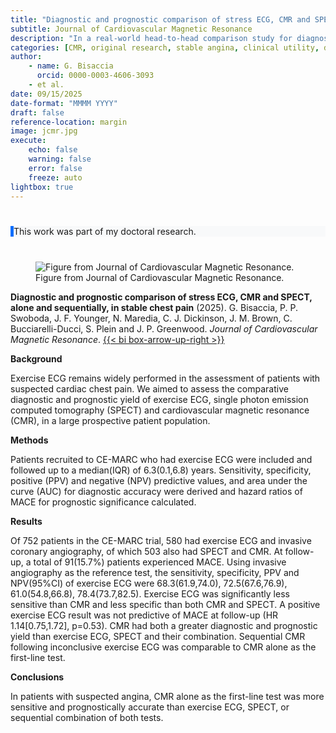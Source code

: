 ```yaml
---
title: "Diagnostic and prognostic comparison of stress ECG, CMR and SPECT, alone and sequentially, in stable chest pain"
subtitle: Journal of Cardiovascular Magnetic Resonance
description: "In a real-world head-to-head comparison study for diagnostic accuracy and prognostic yield, a strategy of CMR alone outperformed SPECT and exercise ECG, as well as their combination, in patients with stable chest pain. Use of CMR following an inconclusive exercise ECG was superior to use of SPECT, and comparable to a strategy of CMR alone."
categories: [CMR, original research, stable angina, clinical utility, diagnostic accuracy, prognostic yield] 
author: 
    - name: G. Bisaccia
      orcid: 0000-0003-4606-3093
    - et al.
date: 09/15/2025
date-format: "MMMM YYYY"
draft: false
reference-location: margin
image: jcmr.jpg
execute:
    echo: false
    warning: false
    error: false
    freeze: auto
lightbox: true
---
```

::: {.callout-tip appearance="minimal" style="background-color: #f8f9fa; border-left: 5px solid #0d6efd; margin: 40px 0;"}
This work was part of my doctoral research.
:::

![Figure from Journal of Cardiovascular Magnetic Resonance.](jcmr-ga.jpg)

::: {.column-margin}
**Diagnostic and prognostic comparison of stress ECG, CMR and SPECT, alone and sequentially, in stable chest pain** (2025).
G. Bisaccia, P. P. Swoboda, J. F. Younger, N. Maredia, C. J. Dickinson, J. M. Brown, C. Bucciarelli-Ducci, S. Plein and J. P. Greenwood.
*Journal of Cardiovascular Magnetic Resonance*.
[{{< bi box-arrow-up-right >}}](https://doi.org/10.1016/j.jocmr.2025.101960)

:::

**Background**

Exercise ECG remains widely performed in the assessment of patients with suspected cardiac chest pain. We aimed to assess the comparative diagnostic and prognostic yield of exercise ECG, single photon emission computed tomography (SPECT) and cardiovascular magnetic resonance (CMR), in a large prospective patient population.

**Methods**

Patients recruited to CE-MARC who had exercise ECG were included and followed up to a median(IQR) of 6.3(0.1,6.8) years. Sensitivity, specificity, positive (PPV) and negative (NPV) predictive values, and area under the curve (AUC) for diagnostic accuracy were derived and hazard ratios of MACE for prognostic significance calculated.

**Results**

Of 752 patients in the CE-MARC trial, 580 had exercise ECG and invasive coronary angiography, of which 503 also had SPECT and CMR. At follow-up, a total of 91(15.7%) patients experienced MACE. Using invasive angiography as the reference test, the sensitivity, specificity, PPV and NPV(95%CI) of exercise ECG were 68.3(61.9,74.0), 72.5(67.6,76.9), 61.0(54.8,66.8), 78.4(73.7,82.5). Exercise ECG was significantly less sensitive than CMR and less specific than both CMR and SPECT. A positive exercise ECG result was not predictive of MACE at follow-up (HR 1.14[0.75,1.72], p=0.53). CMR had both a greater diagnostic and prognostic yield than exercise ECG, SPECT and their combination. Sequential CMR following inconclusive exercise ECG was comparable to CMR alone as the first-line test.

**Conclusions**

In patients with suspected angina, CMR alone as the first-line test was more sensitive and prognostically accurate than exercise ECG, SPECT, or sequential combination of both tests.